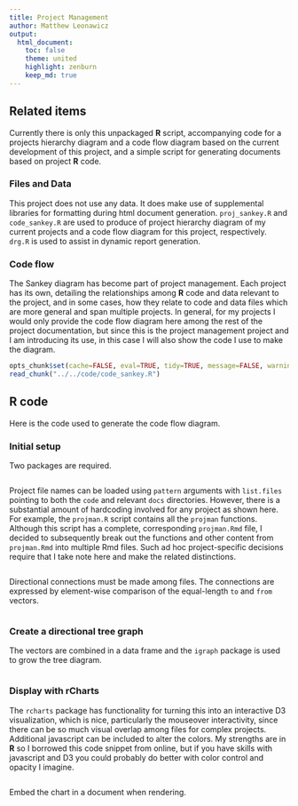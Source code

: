```yaml
---
title: Project Management
author: Matthew Leonawicz
output:
  html_document:
    toc: false
    theme: united
    highlight: zenburn
    keep_md: true
---
```


## Related items
Currently there is only this unpackaged **R** script, accompanying code for a projects hierarchy diagram
and a code flow diagram based on the current development of this project, and a simple script for generating documents based on project **R** code.

### Files and Data
This project does not use any data.
It does make use of supplemental libraries for formatting during html document generation.
`proj_sankey.R` and `code_sankey.R` are used to produce of project hierarchy diagram of my current projects and a code flow diagram for this project, respectively.
`drg.R` is used to assist in dynamic report generation.

### Code flow
The Sankey diagram has become part of project management.
Each project has its own, detailing the relationships among **R** code and data relevant to the project,
and in some cases, how they relate to code and data files which are more general and span multiple projects.
In general, for my projects I would only provide the code flow diagram here among the rest of the project documentation,
but since this is the project management project and I am introducing its use,
in this case I will also show the code I use to make the diagram.

```r
opts_chunk$set(cache=FALSE, eval=TRUE, tidy=TRUE, message=FALSE, warning=FALSE)
read_chunk("../../code/code_sankey.R")
```

## **R** code
Here is the code used to generate the code flow diagram.

### Initial setup

Two packages are required.

```r
```

Project file names can be loaded using `pattern` arguments with `list.files` pointing to both the `code` and relevant `docs` directories.
However, there is a substantial amount of hardcoding involved for any project as shown here.
For example, the `projman.R` script contains all the `projman` functions. 
Although this script has a complete, corresponding `projman.Rmd` file, I decided to subsequently break out the functions and other content from `projman.Rmd` into multiple Rmd files.
Such ad hoc project-specific decisions require that I take note here and make the related distinctions.

```r
```

Directional connections must be made among files.
The connections are expressed by element-wise comparison of the equal-length `to` and `from` vectors.

```r
```

### Create a directional tree graph

The vectors are combined in a data frame and the `igraph` package is used to grow the tree diagram.

```r
```

### Display with rCharts

The `rcharts` package has functionality for turning this into an interactive D3 visualization,
which is nice, particularly the mouseover interactivity, since there can be so much visual overlap among files for complex projects.
Additional javascript can be included to alter the colors.
My strengths are in **R** so I borrowed this code snippet from online,
but if you have skills with javascript and D3 you could probably do better with color control and opacity I imagine.

```r
```

Embed the chart in a document when rendering.

```r
```
<style>iframe.rChart{ width: 100%; height: 840px;}</style>

